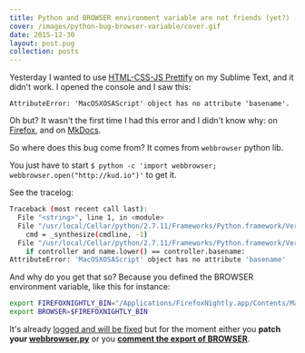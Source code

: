 ```yaml
---
title: Python and BROWSER environment variable are not friends (yet?)
cover: /images/python-bug-browser-variable/cover.gif
date: 2015-12-30
layout: post.pug
collection: posts
---
```


Yesterday I wanted to use [HTML-CSS-JS Prettify](https://packagecontrol.io/packages/HTML-CSS-JS%20Prettify) on my Sublime Text, and it didn't work. I opened the console and I saw this:

`AttributeError: 'MacOSXOSAScript' object has no attribute 'basename'.`

Oh but? It wasn't the first time I had this error and I didn't know why: on [Firefox](https://bugzilla.mozilla.org/show_bug.cgi?id=1012443), and on [MkDocs](https://github.com/mkdocs/mkdocs/issues/465).

So where does this bug come from? It comes from `webbrowser` python lib.

You just have to start `$ python -c 'import webbrowser; webbrowser.open("http://kud.io")'` to get it.

See the tracelog:

```bash
Traceback (most recent call last):
  File "<string>", line 1, in <module>
  File "/usr/local/Cellar/python/2.7.11/Frameworks/Python.framework/Versions/2.7/lib/python2.7/webbrowser.py", line 669, in <module>
    cmd = _synthesize(cmdline, -1)
  File "/usr/local/Cellar/python/2.7.11/Frameworks/Python.framework/Versions/2.7/lib/python2.7/webbrowser.py", line 94, in _synthesize
    if controller and name.lower() == controller.basename:
AttributeError: 'MacOSXOSAScript' object has no attribute 'basename'
```

And why do you get that so? Because you defined the BROWSER environment variable, like this for instance:

```bash
export FIREFOXNIGHTLY_BIN="/Applications/FirefoxNightly.app/Contents/MacOS/firefox"
export BROWSER=$FIREFOXNIGHTLY_BIN
```

It's already [logged and will be fixed](https://bugs.python.org/issue24955) but for the moment either you **patch your [webbrowser.py](https://github.com/python-git/python/blob/master/Lib/webbrowser.py#L94)** or you **[comment the export of BROWSER](https://github.com/kud/my/commit/b78b46441a64c185a6178d3bd707e22b9a236cb7)**.
